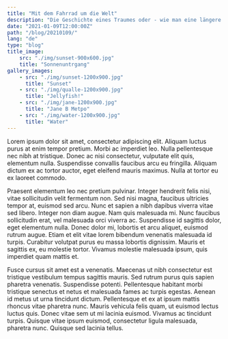 ```yaml
---
title: "Mit dem Fahrrad um die Welt"
description: "Die Geschichte eines Traumes oder - wie man eine längere Beschreibung schreibt um das Layout zu fixen"
date: "2021-01-09T12:00:00Z"
path: "/blog/20210109/"
lang: "de"
type: "blog"
title_image:
    src: "./img/sunset-900x600.jpg"
    title: "Sonnenuntrgang"
gallery_images:
    - src: "./img/sunset-1200x900.jpg"
      title: "Sunset"
    - src: "./img/qualle-1200x900.jpg"
      title: "Jellyfish!"
    - src: "./img/jane-1200x900.jpg"
      title: "Jane B Metpo"
    - src: "./img/water-1200x900.jpg"
      title: "Water"
---
```


Lorem ipsum dolor sit amet, consectetur adipiscing elit. Aliquam luctus purus at enim tempor pretium.
Morbi ac imperdiet leo. Nulla pellentesque nec nibh at tristique. Donec ac nisi consectetur, vulputate elit quis, 
elementum nulla. Suspendisse convallis faucibus arcu eu fringilla. Aliquam dictum ex ac tortor auctor, eget eleifend 
mauris maximus. Nulla at tortor eu ex laoreet commodo.

Praesent elementum leo nec pretium pulvinar. Integer hendrerit felis nisi, vitae sollicitudin velit fermentum non. 
Sed nisi magna, faucibus ultricies tempor at, euismod sed arcu. Nunc et sapien a nibh dapibus viverra vitae sed libero. 
Integer non diam augue. Nam quis malesuada mi. Nunc faucibus sollicitudin erat, vel malesuada orci viverra ac. 
Suspendisse id sagittis dolor, eget elementum nulla. Donec dolor mi, lobortis et arcu aliquet, euismod rutrum augue. 
Etiam et elit vitae lorem bibendum venenatis malesuada id turpis. Curabitur volutpat purus eu massa lobortis dignissim. 
Mauris et sagittis ex, eu molestie tortor. Vivamus molestie malesuada ipsum, quis imperdiet quam mattis et.

<StepperGallery
    images={props.galleryImages}
/>

Fusce cursus sit amet est a venenatis. Maecenas ut nibh consectetur est tristique vestibulum tempus sagittis mauris.
Sed rutrum purus quis sapien pharetra venenatis. Suspendisse potenti. Pellentesque habitant morbi tristique senectus 
et netus et malesuada fames ac turpis egestas. Aenean id metus ut urna tincidunt dictum. Pellentesque et ex at ipsum 
mattis rhoncus vitae pharetra nunc. Mauris vehicula felis quam, ut euismod lectus luctus quis. Donec vitae sem ut mi 
lacinia euismod. Vivamus ac tincidunt turpis. Quisque vitae ipsum euismod, consectetur ligula malesuada, pharetra nunc. 
Quisque sed lacinia tellus.